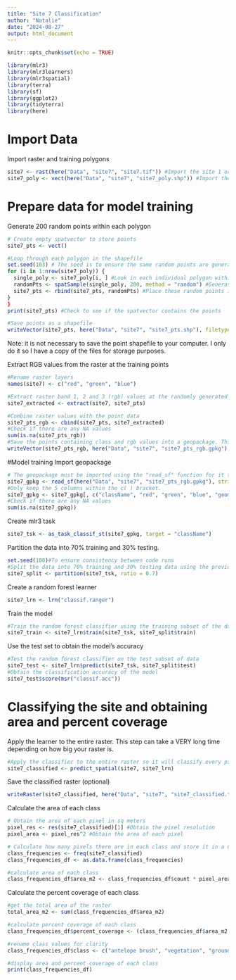 ```yaml
---
title: "Site 7 Classification"
author: "Natalie"
date: "2024-08-27"
output: html_document
---
```


```r
knitr::opts_chunk$set(echo = TRUE)
```

```r
library(mlr3)
library(mlr3learners)
library(mlr3spatial)
library(terra)
library(sf)
library(ggplot2)
library(tidyterra)
library(here)
```
# Import Data
Import raster and training polygons
```r
site7 <- rast(here("Data", "site7", "site7.tif")) #Import the site 1 orthomosaic
site7_poly <- vect(here("Data", "site7", "site7_poly.shp")) #Import the site 1 training polygons
```

# Prepare data for model training
Generate 200 random points within each polygon
```r
# Create empty spatvector to store points
site7_pts <- vect()
```

```r
#Loop through each polygon in the shapefile
set.seed(103) # The seed is to ensure the same random points are generated each time. The "randomness" refers to the locations where the points are located.
for (i in 1:nrow(site7_poly)) {
  single_poly <- site7_poly[i, ] #Look in each individual polygon within the training polygons provided
  randomPts <- spatSample(single_poly, 200, method = "random") #Generate 200 randomly placed points within each polygon
  site7_pts <- rbind(site7_pts, randomPts) #Place these random points into the previously created empty spatvector
}
}
print(site7_pts) #Check to see if the spatvector contains the points 
```

```r
#Save points as a shapefile
writeVector(site7_pts, here("Data", "site7", "site7_pts.shp"), filetype = "ESRI Shapefile", overwrite=T) #can omit
```
Note: it is not necessary to save the point shapefile to your computer. I only do it so I have a copy of the files for storage purposes. 

Extract RGB values from the raster at the training points
```r
#Rename raster layers
names(site7) <- c("red", "green", "blue")
```

```r
#Extract raster band 1, 2 and 3 (rgb) values at the randomly generated points
site7_extracted <- extract(site7, site7_pts)
```

```r
#Combine raster values with the point data
site7_pts_rgb <- cbind(site7_pts, site7_extracted)
#Check if there are any NA values
sum(is.na(site7_pts_rgb))
#Save the points containing class and rgb values into a geopackage. This can be omitted. 
writeVector(site7_pts_rgb, here("Data", "site7", "site7_pts_rgb.gpkg"), filetype = "GPKG", overwrite = T) #can omit
```

#Model training
Import geopackage
```r
# The geopackage must be imported using the "read_sf" function for it to work with the classifier
site7_gpkg <- read_sf(here("Data", "site7", "site7_pts_rgb.gpkg"), stringsAsFactors = T)
#Only keep the 5 columns within the c( ) bracket. 
site7_gpkg <- site7_gpkg[, c("className", "red", "green", "blue", "geom")]
#Check if there are any NA values
sum(is.na(site7_gpkg))
```

Create mlr3 task
```r
site7_tsk <- as_task_classif_st(site7_gpkg, target = "className")
```

Partition the data into 70% training and 30% testing.
```r
set.seed(100)#To ensure consistency between code runs
#Split the data into 70% training and 30% testing data using the previously created task
site7_split <- partition(site7_tsk, ratio = 0.7)
```

Create a random forest learner 
```r
site7_lrn <- lrn("classif.ranger")
```

Train the model
```r
#Train the random forest classifier using the training subset of the data
site7_train <- site7_lrn$train(site7_tsk, site7_split$train)
```

Use the test set to obtain the model's accuracy
```r
#Test the random forest classifier on the test subset of data
site7_test <- site7_lrn$predict(site7_tsk, site7_split$test)
#Obtain the classification accuracy of the model
site7_test$score(msr("classif.acc"))
```

# Classifying the site and obtaining area and percent coverage 

Apply the learner to the entire raster. This step can take a VERY long time depending on how big your raster is. 
```r
#Apply the classifier to the entire raster so it will classify every pixel based on its rgb values 
site7_classified <- predict_spatial(site7, site7_lrn)
```
Save the classified raster (optional)
```r
writeRaster(site7_classified, here("Data", "site7", "site7_classified.tif"))
```

Calculate the area of each class
```r
# Obtain the area of each pixel in sq meters
pixel_res <- res(site7_classified)[1] #Obtain the pixel resolution
pixel_area <- pixel_res^2 #Obtain the area of each pixel
```

```r
# Calculate how many pixels there are in each class and store it in a dataframe
class_frequencies <- freq(site7_classified) 
class_frequencies_df <- as.data.frame(class_frequencies)
```

```r
#calculate area of each class
class_frequencies_df$area_m2 <- class_frequencies_df$count * pixel_area
```

Calculate the percent coverage of each class
```r
#get the total area of the raster
total_area_m2 <- sum(class_frequencies_df$area_m2)
```

```r
#calculate percent coverage of each class
class_frequencies_df$percent_coverage <- (class_frequencies_df$area_m2 / total_area_m2) * 100
```

```r
#rename class values for clarity
class_frequencies_df$class <- c("antelope brush", "vegetation", "ground")
```

```r
#display area and percent coverage of each class
print(class_frequencies_df)
```

